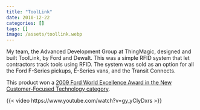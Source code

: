 ```yaml
---
title: "ToolLink"
date: 2010-12-22
categories: []
tags: []
image: /assets/toollink.webp
---
```


My team, the Advanced Development Group at ThingMagic, designed and built ToolLink, by Ford and Dewalt. This was a simple RFID system that let contractors track tools using RFID. The system was sold as an option for all the Ford F-Series pickups, E-Series vans, and the Transit Connects.

This product won a [2009 Ford World Excellence Award in the New Customer-Focused Technology category](https://www.autoevolution.com/news/ford-world-excellence-awards-8040.html).

{{< video https://www.youtube.com/watch?v=gy_yCIyDxrs >}}
